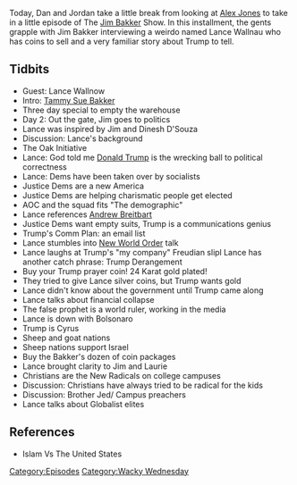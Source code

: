 {{DEFAULTSORT:
    #_EPISODE_0330:Magic Coins And Sheep Nations
}}{{Episode
    | title           = Magic Coins And Sheep Nations
    | caption         = Listen to this episode on [https://knowledgefight.libsyn.com/knowledge-fight-magic-coins-and-sheep-nations Libsyn] [https://open.spotify.com/episode/5O3YusgDaXdE6WhrOeHn40 Spotify], Read the [[Transcript/330: Magic Coins And Sheep Nations|Unofficial Transcript]]
    | episodeNumber   = 330
    | length          = 01:27:27
    | airDate         = August 9, 2019
    | episodeType     = [[:Category:Wacky Wednesday|Wacky Wednesday]]
    | appearance      = [[Lance Wallnow]], [[Tammy Sue Bakker]], [[Jim Bakker]], [[Dinesh D'Souza]], [[Alexandria Ocasio-Cortez]], [[Jair Bolsonaro]]
    | previousEpisode = [[329: August 4-5, 2019]]
    | nextEpisode     = [[331: March 13-14, 2013]]
}}

{{Stub}}

Today, Dan and Jordan take a little break from looking at [[Alex Jones]] to take in a little episode of The [[Jim Bakker]] Show.  In this installment, the gents grapple with Jim Bakker interviewing a weirdo named Lance Wallnau who has coins to sell and a very familiar story about Trump to tell.

==Tidbits==

*Guest: Lance Wallnow
*Intro: [[Tammy Sue Bakker]]
*Three day special to empty the warehouse
*Day 2: Out the gate, Jim goes to politics
*Lance was inspired by Jim and Dinesh D'Souza
*Discussion: Lance's background
*The Oak Initiative
*Lance: God told me [[Donald Trump]] is the wrecking ball to political correctness
*Lance: Dems have been taken over by socialists
*Justice Dems are a new America
*Justice Dems are helping charismatic people get elected
*AOC and the squad fits "The demographic"
*Lance references [[Andrew Breitbart]]
*Justice Dems want empty suits, Trump is a communications genius
*Trump's Comm Plan: an email list
*Lance stumbles into [[New World Order]] talk
*Lance laughs at Trump's "my company" Freudian slipl Lance has another catch phrase: Trump Derangement
*Buy your Trump prayer coin! 24 Karat gold plated!
*They tried to give Lance silver coins, but Trump wants gold
*Lance didn't know about the government until Trump came along
*Lance talks about financial collapse
*The false prophet is a world ruler, working in the media
*Lance is down with Bolsonaro
*Trump is Cyrus
*Sheep and goat nations
*Sheep nations support Israel
*Buy the Bakker's dozen of coin packages
*Lance brought clarity to Jim and Laurie
*Christians are the New Radicals on college campuses
*Discussion: Christians have always tried to be radical for the kids
*Discussion: Brother Jed/ Campus preachers
*Lance talks about Globalist elites

==References==

*Islam Vs The United States

[[Category:Episodes]]
[[Category:Wacky Wednesday]]
